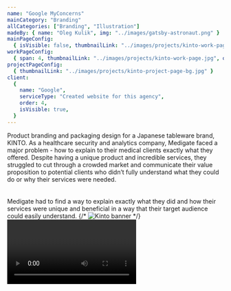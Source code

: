 ```yaml
---
name: "Google MyConcerns"
mainCategory: "Branding"
allCategories: ["Branding", "Illustration"]
madeBy: { name: "Oleg Kulik", img: "../images/gatsby-astronaut.png" }
mainPageConfig:
  { isVisible: false, thumbnailLink: "../images/projects/kinto-work-page.jpg" }
workPageConfig:
  { span: 4, thumbnailLink: "../images/projects/kinto-work-page.jpg", order: 3 }
projectPageConfig:
  { thumbnailLink: "../images/projects/kinto-project-page-bg.jpg" }
client:
  {
    name: "Google",
    serviceType: "Created website for this agency",
    order: 4,
    isVisible: true,
  }
---
```


<Section
  first
  sectionName="Project Description"
  clientName="Medigate Healthcare"
>
  <Grid container justify="space-between">
    <Grid item xs={12} sm={5} style={{ position: "relative" }}>
      <ProjectDesc
        features={["PRODUCT BRANDING", "PACKAGING DESIGN", "LOGO DESIGN"]}
      >
        Product branding and packaging design for a Japanese tableware brand,
        KINTO.
      </ProjectDesc>
    </Grid>
    <Grid item xs={12} sm={6}>
      <Paragraph title="challenge" textAfter>
        As a healthcare security and analytics company, Medigate faced a major
        problem - how to explain to their medical clients exactly what they
        offered. Despite having a unique product and incredible services, they
        struggled to cut through a crowded market and communicate their value
        proposition to potential clients who didn’t fully understand what they
        could do or why their services were needed. <br />
        <br />
        <br />
        Medigate had to find a way to explain exactly what they did and how their
        services were unique and beneficial in a way that their target audience could
        easily understand.
      </Paragraph>
    </Grid>
  </Grid>
  <Margin bxs={160} bsm={160} />
  {/* <Image src="kinto-project-section-1-banner.jpg" alt="Kinto banner" /> */}
  <Video
    videoSrcURL="https://www.youtube.com/embed/dQw4w9WgXcQ"
    videoTitle="Official Music Video on YouTube"
  />
</Section>
